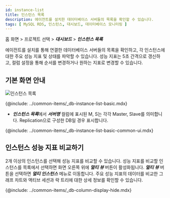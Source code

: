 ```yaml
---
id: instance-list
title: 인스턴스 목록
description: 에이전트를 설치한 데이터베이스 서버들의 목록을 확인할 수 있습니다.
tags: [ MySQL RDS, 인스턴스, 대시보드, 데이터베이스 모니터링 ]
---
```


홈 화면 > 프로젝트 선택 > ***대시보드*** > ***인스턴스 목록***

에이전트를 설치를 통해 연결한 데이터베이스 서버들의 목록을 확인하고, 각 인스턴스에 대한 주요 성능 지표 및 상태를 파악할 수 있습니다. 성능 지표는 5초 간격으로 갱신하고, 컬럼 설정을 통해 순서를 변경하거나 원하는 지표로 변경할 수 있습니다.

## 기본 화면 안내

![인스턴스 목록](/img/mysql-rds-instancelist.png)

{@include: ../common-items/_db-instance-list-basic.mdx}  

* ***인스턴스 목록***에서 ***서버명*** 컬럼에 표시된 <span class='mark master'>M</span>, <span class='mark instance'>S</span>는 각각 Master, Slave를 의미합니다. Replication으로 구성한 DB일 경우 표시합니다.

{@include: ../common-items/_db-instance-list-basic-common-ui.mdx} 

## 인스턴스 성능 지표 비교하기

2개 이상의 인스턴스를 선택해 성능 지표를 비교할 수 있습니다. 성능 지표를 비교할 인스턴스를 목록에서 선택하면 화면 오른쪽 위에 ***멀티 뷰*** 버튼이 활성화됩니다. ***멀티 뷰*** 버튼을 선택하면 ***멀티 인스턴스*** 메뉴로 이동합니다. 주요 성능 지표의 데이터를 비교한 그래프 차트와 액티브 세션과 락 트리에 대한 상세 정보를 확인할 수 있습니다. 


{@include: ../common-items/_db-column-display-hide.mdx}